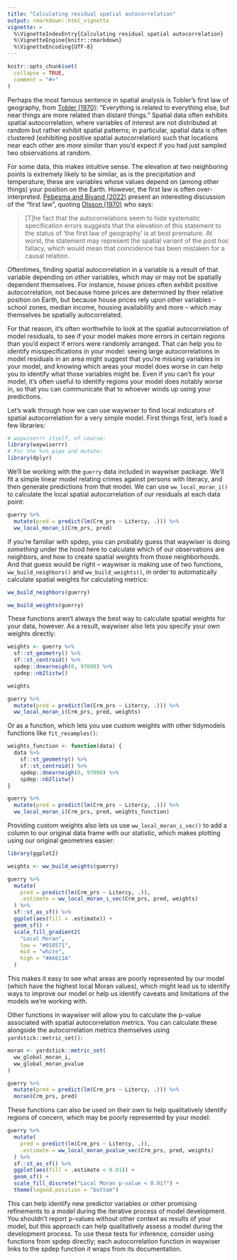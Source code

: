 ```yaml
---
title: "Calculating residual spatial autocorrelation"
output: rmarkdown::html_vignette
vignette: >
  %\VignetteIndexEntry{Calculating residual spatial autocorrelation}
  %\VignetteEngine{knitr::rmarkdown}
  %\VignetteEncoding{UTF-8}
---
```


```r
knitr::opts_chunk$set(
  collapse = TRUE,
  comment = "#>"
)
```

Perhaps the most famous sentence in spatial analysis is Tobler's first law of
geography, from [Tobler (1970)](https://doi.org/10.2307/143141): "Everything is
related to everything else, but near things are more related than distant 
things." Spatial data often exhibits spatial autocorrelation, where variables of
interest are not distributed at random but rather exhibit spatial patterns; in
particular, spatial data is often clustered (exhibiting positive spatial 
autocorrelation) such that locations near each other are _more similar_ than 
you'd expect if you had just sampled two observations at random.

For some data, this makes intuitive sense. The elevation at two neighboring 
points is extremely likely to be similar, as is the precipitation and 
temperature; these are variables whose values depend on (among other things) 
your position on the Earth. However, the first law is often over-interpreted. 
[Pebesma and Bivand (2022)](https://r-spatial.org/book/15-Measures.html) present
an interesting discussion of the "first law", quoting 
[Olsson (1970)](https://doi.org/10.2307/143140) who says:

> [T]he fact that the autocorrelations seem to hide systematic specification errors suggests that the elevation of this statement to the status of ‘the first law of geography’ is at best premature. At worst, the statement may represent the spatial variant of the post hoc fallacy, which would mean that coincidence has been mistaken for a causal relation.

Oftentimes, finding spatial autocorrelation in a variable is a result of that
variable depending on _other_ variables, which may or may not be spatially 
dependent themselves. For instance, house prices often exhibit positive 
autocorrelation, not because home prices are determined by their relative 
position on Earth, but because house prices rely upon other variables -- school
zones, median income, housing availability and more -- which may themselves
be spatially autocorrelated.

For that reason, it's often worthwhile to look at the spatial autocorrelation of
model residuals, to see if your model makes more errors in certain regions than
you'd expect if errors were randomly arranged. That can help you to identify
misspecifications in your model: seeing large autocorrelations in model 
residuals in an area might suggest that you're missing variables in your model,
and knowing which areas your model does worse in can help you to identify what
those variables might be. Even if you can't fix your model, it's often useful to
identify regions your model does notably worse in, so that you can communicate
that to whoever winds up using your predictions.

Let's walk through how we can use waywiser to find local indicators of spatial autocorrelation for a very simple model. First things first, let's load a few libraries:

```r
# waywiserrr itself, of course:
library(waywiserrr)
# For the %>% pipe and mutate:
library(dplyr)
```

We'll be working with the `guerry` data included in waywiser package. We'll fit a simple linear model relating crimes against persons with literacy, and then generate predictions from that model. We can use `ww_local_moran_i()` to calculate the local spatial autocorrelation of our residuals at each data point:

```r
guerry %>%
  mutate(pred = predict(lm(Crm_prs ~ Litercy, .))) %>%
  ww_local_moran_i(Crm_prs, pred)
```

If you're familiar with spdep, you can probably guess that waywiser is doing _something_ under the hood here to calculate which of our observations are neighbors, and how to create spatial weights from those neighborhoods. And that guess would be right -- waywiser is making use of two functions, `ww_build_neighbors()` and `ww_build_weights()`, in order to automatically calculate spatial weights for calculating metrics:

```r
ww_build_neighbors(guerry)

ww_build_weights(guerry)
```

These functions aren't always the best way to calculate spatial weights for your data, however. As a result, waywiser also lets you specify your own weights directly:

```r
weights <- guerry %>%
  sf::st_geometry() %>%
  sf::st_centroid() %>%
  spdep::dnearneigh(0, 97000) %>%
  spdep::nb2listw()

weights

guerry %>%
  mutate(pred = predict(lm(Crm_prs ~ Litercy, .))) %>%
  ww_local_moran_i(Crm_prs, pred, weights)
```

Or as a function, which lets you use custom weights with other tidymodels functions like `fit_resamples()`:

```r
weights_function <- function(data) {
  data %>%
    sf::st_geometry() %>%
    sf::st_centroid() %>%
    spdep::dnearneigh(0, 97000) %>%
    spdep::nb2listw()
}

guerry %>%
  mutate(pred = predict(lm(Crm_prs ~ Litercy, .))) %>%
  ww_local_moran_i(Crm_prs, pred, weights_function)
```


Providing custom weights also lets us use `ww_local_moran_i_vec()` to add a column to our original data frame with our statistic, which makes plotting using our original geometries easier:

```r
library(ggplot2)

weights <- ww_build_weights(guerry)

guerry %>%
  mutate(
    pred = predict(lm(Crm_prs ~ Litercy, .)),
    .estimate = ww_local_moran_i_vec(Crm_prs, pred, weights)
  ) %>%
  sf::st_as_sf() %>%
  ggplot(aes(fill = .estimate)) +
  geom_sf() +
  scale_fill_gradient2(
    "Local Moran",
    low = "#018571",
    mid = "white",
    high = "#A6611A"
  )
```

This makes it easy to see what areas are poorly represented by our model (which have the highest local Moran values), which might lead us to identify ways to improve our model or help us identify caveats and limitations of the models we're working with.

Other functions in waywiser will allow you to calculate the p-value associated with spatial autocorrelation metrics. You can calculate these alongside the autocorrelation metrics themselves using `yardstick::metric_set()`:

```r
moran <- yardstick::metric_set(
  ww_global_moran_i,
  ww_global_moran_pvalue
)

guerry %>%
  mutate(pred = predict(lm(Crm_prs ~ Litercy, .))) %>%
  moran(Crm_prs, pred)
```

These functions can also be used on their own to help qualitatively identify regions of concern, which may be poorly represented by your model:

```r
guerry %>%
  mutate(
    pred = predict(lm(Crm_prs ~ Litercy, .)),
    .estimate = ww_local_moran_pvalue_vec(Crm_prs, pred, weights)
  ) %>%
  sf::st_as_sf() %>%
  ggplot(aes(fill = .estimate < 0.01)) +
  geom_sf() +
  scale_fill_discrete("Local Moran p-value < 0.01?") +
  theme(legend.position = "bottom")
```

This can help identify new predictor variables or other promising refinements to a model during the iterative process of model development. You shouldn't report p-values without other context as results of your model, but this approach can help qualitatively assess a model during the development process. To use these tests for inference, consider using functions from spdep directly; each autocorrelation function in waywiser links to the spdep function it wraps from its documentation.
